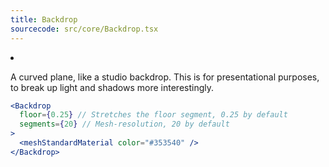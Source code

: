 ```yaml
---
title: Backdrop
sourcecode: src/core/Backdrop.tsx
---
```


<Grid cols={4}>
  <li>
    <Codesandbox id="8yfnd" />
  </li>
</Grid>

A curved plane, like a studio backdrop. This is for presentational purposes, to break up light and shadows more interestingly.

```jsx
<Backdrop
  floor={0.25} // Stretches the floor segment, 0.25 by default
  segments={20} // Mesh-resolution, 20 by default
>
  <meshStandardMaterial color="#353540" />
</Backdrop>
```
